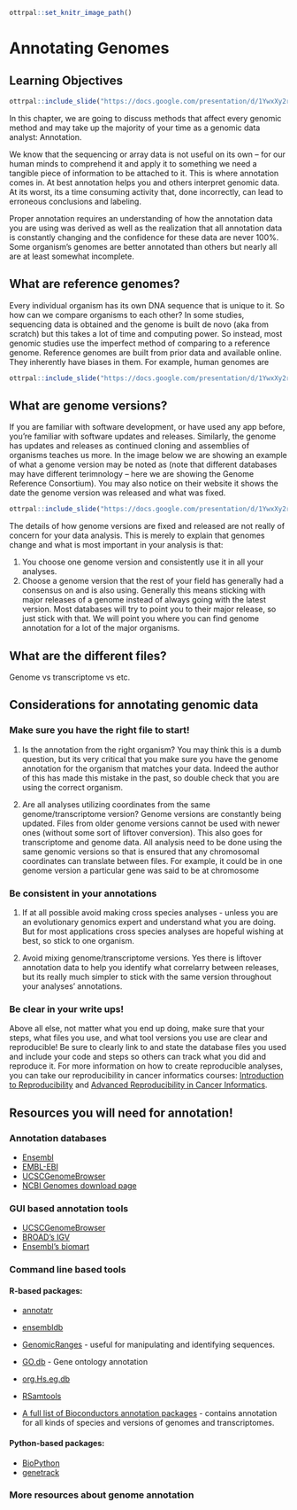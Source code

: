 
```r
ottrpal::set_knitr_image_path()
```

# Annotating Genomes

## Learning Objectives

```r
ottrpal::include_slide("https://docs.google.com/presentation/d/1YwxXy2rnUgbx_7B7ENH9wpDX-j6JpJz6lGVzOkjo0qY/edit#slide=id.g12890ae15d7_0_51")
```

In this chapter, we are going to discuss methods that affect every genomic method and may take up the majority of your time as a genomic data analyst: Annotation.

We know that the sequencing or array data is not useful on its own -- for our human minds to comprehend it and apply it to something we need a tangible piece of information to be attached to it. This is where annotation comes in. At best annotation helps you and others interpret genomic data. At its worst, its a time consuming activity that, done incorrectly, can lead to erroneous conclusions and labeling.

Proper annotation requires an understanding of how the annotation data you are using was derived as well as the realization that all annotation data is constantly changing and the confidence for these data are never 100%. Some organism's genomes are better annotated than others but nearly all are at least somewhat incomplete.

## What are reference genomes?

Every individual organism has its own DNA sequence that is unique to it. So how can we compare organisms to each other? In some studies, sequencing data is obtained and the genome is built de novo (aka from scratch) but this takes a lot of time and computing power. So instead, most genomic studies use the imperfect method of comparing to a reference genome. Reference genomes are built from prior data and available online. They inherently have biases in them. For example, human genomes are

```r
ottrpal::include_slide("https://docs.google.com/presentation/d/1YwxXy2rnUgbx_7B7ENH9wpDX-j6JpJz6lGVzOkjo0qY/edit#slide=id.g12890ae15d7_0_51")
```

## What are genome versions?

If you are familiar with software development, or have used any app before, you're familiar with software updates and releases. Similarly, the genome has updates and releases as continued cloning and assemblies of organisms teaches us more. In the image below we are showing an example of what a genome version may be noted as (note that different databases may have different terimnology -- here we are showing the Genome Reference Consortium). You may also notice on their website it shows the date the genome version was released and what was fixed.

```r
ottrpal::include_slide("https://docs.google.com/presentation/d/1YwxXy2rnUgbx_7B7ENH9wpDX-j6JpJz6lGVzOkjo0qY/edit#slide=id.g12890ae15d7_0_51")
```

The details of how genome versions are fixed and released are not really of concern for your data analysis. This is merely to explain that genomes change and what is most important in your analysis is that:

1. You choose one genome version and consistently use it in all your analyses.
2. Choose a genome version that the rest of your field has generally had a consensus on and is also using. Generally this means sticking with major releases of a genome instead of always going with the latest version. Most databases will try to point you to their major release, so just stick with that. We will point you where you can find genome annotation for a lot of the major organisms.

## What are the different files?

Genome vs transcriptome vs etc.


## Considerations for annotating genomic data

### Make sure you have the right file to start!

1. Is the annotation from the right organism?
You may think this is a dumb question, but its very critical that you make sure you have the genome annotation for the organism that matches your data. Indeed the author of this has made this mistake in the past, so double check that you are using the correct organism.

2. Are all analyses utilizing coordinates from the same genome/transcriptome version?
Genome versions are constantly being updated. Files from older genome versions cannot be used with newer ones (without some sort of liftover conversion). This also goes for transcriptome and genome data. All analysis need to be done using the same genomic versions so that is ensured that any chromosomal coordinates can translate between files. For example, it could be in one genome version a particular gene was said to be at chromosome

### Be consistent in your annotations

1. If at all possible avoid making cross species analyses - unless you are an evolutionary genomics expert and understand what you are doing. But for most applications cross species analyses are hopeful wishing at best, so stick to one organism.

2. Avoid mixing genome/transcriptome versions. Yes there is liftover annotation data to help you identify what correlarry between releases, but its really much simpler to stick with the same version throughout your analyses' annotations.

### Be clear in your write ups!

Above all else, not matter what you end up doing, make sure that your steps, what files you use, and what tool versions you use are clear and reproducible! Be sure to clearly link to and state the database files you used and include your code and steps so others can track what you did and reproduce it. For more information on how to create reproducible analyses, you can take our reproducibility in cancer informatics courses: [Introduction to Reproducibility](https://www.itcrtraining.org/courses#h.n5yoq68qj0rz) and [Advanced Reproducibility in Cancer Informatics](https://www.itcrtraining.org/courses#h.i5zyiyjyttr4).

## Resources you will need for annotation!

### Annotation databases

- [Ensembl](https://useast.ensembl.org/downloads.html)
- [EMBL-EBI](https://www.ebi.ac.uk/services)
- [UCSCGenomeBrowser](https://genome.ucsc.edu/cgi-bin/hgGateway?hgsid=1571980135_Ym6A5aa3nDyOfZKtGishprdrhLDm)
- [NCBI Genomes download page](https://ftp.ncbi.nlm.nih.gov/genomes/)

### GUI based annotation tools

- [UCSCGenomeBrowser](https://genome.ucsc.edu/cgi-bin/hgGateway?hgsid=1571980135_Ym6A5aa3nDyOfZKtGishprdrhLDm)
- [BROAD's IGV](https://software.broadinstitute.org/software/igv/)
- [Ensembl's biomart](https://useast.ensembl.org/info/data/biomart/index.html)

### Command line based tools

#### R-based packages:

- [annotatr](https://bioconductor.org/packages/release/bioc/html/annotatr.html)
- [ensembldb](https://bioconductor.org/packages/release/bioc/html/ensembldb.html)
- [GenomicRanges](https://www.bioconductor.org/packages/release/bioc/html/GenomicRanges.html) - useful for manipulating and identifying sequences.
- [GO.db](https://bioconductor.org/packages/3.16/data/annotation/html/GO.db.html) - Gene ontology annotation
- [org.Hs.eg.db](https://bioconductor.org/packages/release/data/annotation/html/org.Hs.eg.db.html)
- [RSamtools](https://www.bioconductor.org/packages/release/bioc/html/Rsamtools.html)

- [A full list of Bioconductors annotation packages](https://bioconductor.org/packages/3.16/data/annotation/) - contains annotation for all kinds of species and versions of genomes and transcriptomes.

#### Python-based packages:

- [BioPython](https://biopython.org/)
- [genetrack](https://github.com/ialbert/chipexo)

### More resources about genome annotation
